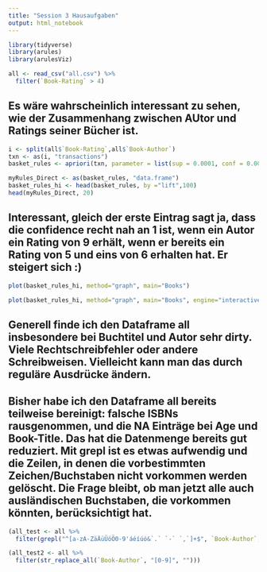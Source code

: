 ```yaml
---
title: "Session 3 Hausaufgaben"
output: html_notebook
---
```



```r
library(tidyverse)
library(arules)
library(arulesViz)
```


```r
all <- read_csv("all.csv") %>%
  filter(`Book-Rating` > 4)
```

## Es wäre wahrscheinlich interessant zu sehen, wie der Zusammenhang zwischen AUtor und Ratings seiner Bücher ist.

```r
i <- split(all$`Book-Rating`,all$`Book-Author`)
txn <- as(i, "transactions")
basket_rules <- apriori(txn, parameter = list(sup = 0.0001, conf = 0.001, minlen=3, target="rules"))
```


```r
myRules_Direct <- as(basket_rules, "data.frame")
basket_rules_hi <- head(basket_rules, by ="lift",100)
head(myRules_Direct, 20)
```

## Interessant, gleich der erste Eintrag sagt ja, dass die confidence recht nah an 1 ist, wenn ein Autor ein Rating von 9 erhält, wenn er bereits ein Rating von 5 und eins von 6 erhalten hat. Er steigert sich :)

```r
plot(basket_rules_hi, method="graph", main="Books")
```


```r
plot(basket_rules_hi, method="graph", main="Books", engine="interactive")
```

## Generell finde ich den Dataframe all insbesondere bei Buchtitel und Autor sehr dirty. Viele Rechtschreibfehler oder andere Schreibweisen. Vielleicht kann man das durch reguläre Ausdrücke ändern.

## Bisher habe ich den Dataframe all bereits teilweise bereinigt: falsche ISBNs rausgenommen, und die NA Einträge bei Age und Book-Title. Das hat die Datenmenge bereits gut reduziert. Mit grepl ist es etwas aufwendig und die Zeilen, in denen die vorbestimmten Zeichen/Buchstaben nicht vorkommen werden gelöscht. Die Frage bleibt, ob man jetzt alle auch ausländischen Buchstaben, die vorkommen könnten, berücksichtigt hat.

```r
(all_test <- all %>%
  filter(grepl("^[a-zA-ZäÄüÜöÖ0-9'áéíúó&`.` `-` `,`]+$", `Book-Author`, )))
```


```r
(all_test2 <- all %>%
  filter(str_replace_all(`Book-Author`, "[0-9]", "")))
```





